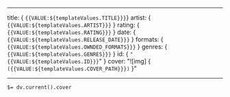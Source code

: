 
---

title: { `{{VALUE:${templateValues.TITLE}}}`}
artist: { `{{VALUE:${templateValues.ARTIST}}}` }
rating: { `{{VALUE:${templateValues.RATING}}}` }
date: { `{{VALUE:${templateValues.RELEASE_DATE}}}` }
formats: { `{{VALUE:${templateValues.OWNDED_FORMATS}}}` }
genres: { `{{VALUE:${templateValues.GENRES}}}` }
id: { `"{{VALUE:${templateValues.ID}}}`" }
cover: "![img] { `({{VALUE:${templateValues.COVER_PATH}}})` }"

---

`$= dv.current().cover`
